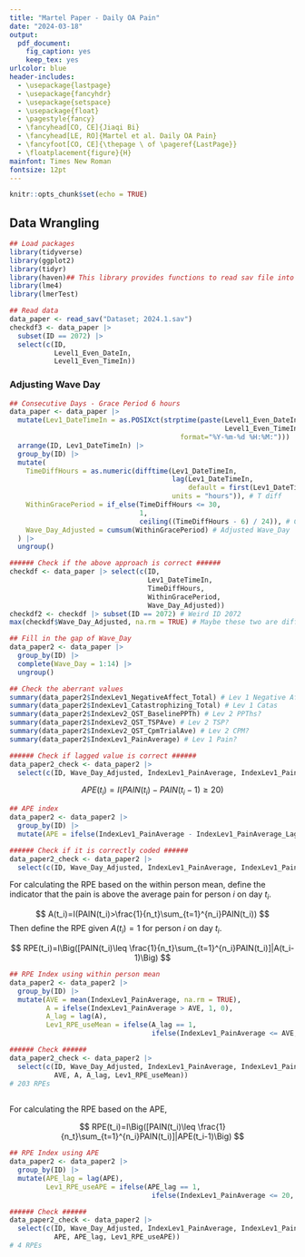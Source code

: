 ```yaml
---
title: "Martel Paper - Daily OA Pain"
date: "2024-03-18"
output:
  pdf_document:
    fig_caption: yes
    keep_tex: yes
urlcolor: blue
header-includes:    
  - \usepackage{lastpage}
  - \usepackage{fancyhdr}
  - \usepackage{setspace}
  - \usepackage{float}
  - \pagestyle{fancy}
  - \fancyhead[CO, CE]{Jiaqi Bi}
  - \fancyhead[LE, RO]{Martel et al. Daily OA Pain}
  - \fancyfoot[CO, CE]{\thepage \ of \pageref{LastPage}}
  - \floatplacement{figure}{H}
mainfont: Times New Roman
fontsize: 12pt
---
```


```r
knitr::opts_chunk$set(echo = TRUE)
```

## Data Wrangling

```r
## Load packages
library(tidyverse)
library(ggplot2)
library(tidyr)
library(haven)## This library provides functions to read sav file into R
library(lme4)
library(lmerTest)
```


```r
## Read data
data_paper <- read_sav("Dataset; 2024.1.sav")
checkdf3 <- data_paper |> 
  subset(ID == 2072) |> 
  select(c(ID, 
           Level1_Even_DateIn, 
           Level1_Even_TimeIn))
```

### Adjusting Wave Day ###

\begin{itemize}
  \item $DT_i$ combines $D_i$ and $T_i$: `DateTime` variable
  \item $DT_0$ is the first response `DateTime` for each patient
  \item $W_i$ is the adjusted `Wave\_Day` variable
  \item Add a grace period $G$ for calculating the adjusted $W_i$, in our case $G=6$ hours
  \item Calculate the datetime difference $H_i$ in **hours** from the first response, incorporating the grace period:
  $$
  H_i = DT_i-DT_{i-1}
  $$
  \item Then apply the grace period indicator $I_i$:
  $$
  I_i=
  \begin{cases}
  1 & \text{if } H_{i} \leq 24 + G \\
  \left\lceil\frac{H_{i} - G}{24}\right\rceil & \text{otherwise}
  \end{cases}
  $$
  \item The initial response for `Wave\_Day` is 1, i.e., $W_0=1$, then the adjusted `Wave\_Day` $W_i$ is 
  $$
  W_i=\sum_{i=0}^{i-1} I_i
  $$
\end{itemize}


```r
## Consecutive Days - Grace Period 6 hours
data_paper <- data_paper |>
  mutate(Lev1_DateTimeIn = as.POSIXct(strptime(paste(Level1_Even_DateIn, 
                                                     Level1_Even_TimeIn), 
                                          format="%Y-%m-%d %H:%M:"))) |>
  arrange(ID, Lev1_DateTimeIn) |>
  group_by(ID) |>
  mutate(
    TimeDiffHours = as.numeric(difftime(Lev1_DateTimeIn, 
                                        lag(Lev1_DateTimeIn, 
                                            default = first(Lev1_DateTimeIn)), 
                                        units = "hours")), # T diff
    WithinGracePeriod = if_else(TimeDiffHours <= 30, 
                                1, 
                                ceiling((TimeDiffHours - 6) / 24)), # Check grace period
    Wave_Day_Adjusted = cumsum(WithinGracePeriod) # Adjusted Wave_Day
  ) |>
  ungroup()

###### Check if the above approach is correct ######
checkdf <- data_paper |> select(c(ID, 
                                  Lev1_DateTimeIn, 
                                  TimeDiffHours, 
                                  WithinGracePeriod, 
                                  Wave_Day_Adjusted))
checkdf2 <- checkdf |> subset(ID == 2072) # Weird ID 2072
max(checkdf$Wave_Day_Adjusted, na.rm = TRUE) # Maybe these two are different patients?
```


```r
## Fill in the gap of Wave_Day
data_paper2 <- data_paper |>
  group_by(ID) |>
  complete(Wave_Day = 1:14) |>
  ungroup()
```

```r
## Check the aberrant values
summary(data_paper2$IndexLev1_NegativeAffect_Total) # Lev 1 Negative Affect 
summary(data_paper2$IndexLev1_Catastrophizing_Total) # Lev 1 Catas
summary(data_paper2$IndexLev2_QST_BaselinePPTh) # Lev 2 PPThs?
summary(data_paper2$IndexLev2_QST_TSPAve) # Lev 2 TSP?
summary(data_paper2$IndexLev2_QST_CpmTrialAve) # Lev 2 CPM?
summary(data_paper2$IndexLev1_PainAverage) # Lev 1 Pain?

###### Check if lagged value is correct ######
data_paper2_check <- data_paper2 |>
  select(c(ID, Wave_Day_Adjusted, IndexLev1_PainAverage, IndexLev1_PainAverage_Lagged))
```

$$
APE(t_i)=I(PAIN(t_i)-PAIN(t_i-1) \geq 20)
$$

```r
## APE index
data_paper2 <- data_paper2 |>
  group_by(ID) |>
  mutate(APE = ifelse(IndexLev1_PainAverage - IndexLev1_PainAverage_Lagged >= 20, 1, 0))

###### Check if it is correctly coded ######
data_paper2_check <- data_paper2 |>
  select(c(ID, Wave_Day_Adjusted, IndexLev1_PainAverage, IndexLev1_PainAverage_Lagged, APE))
```

For calculating the RPE based on the within person mean, define the indicator that the pain is above the average pain for person $i$ on day $t_i$.

$$
A(t_i)=I(PAIN(t_i)>\frac{1}{n_t}\sum_{t=1}^{n_i}PAIN(t_i))
$$
Then define the RPE given $A(t_i)=1$ for person $i$ on day $t_i$. 

$$
RPE(t_i)=I\Big([PAIN(t_i)\leq \frac{1}{n_t}\sum_{t=1}^{n_i}PAIN(t_i)]|A(t_i-1)\Big)
$$

```r
## RPE Index using within person mean
data_paper2 <- data_paper2 |>
  group_by(ID) |>
  mutate(AVE = mean(IndexLev1_PainAverage, na.rm = TRUE),
         A = ifelse(IndexLev1_PainAverage > AVE, 1, 0),
         A_lag = lag(A),
         Lev1_RPE_useMean = ifelse(A_lag == 1, 
                                   ifelse(IndexLev1_PainAverage <= AVE, 1, 0), 0)) 

###### Check ######
data_paper2_check <- data_paper2 |>
  select(c(ID, Wave_Day_Adjusted, IndexLev1_PainAverage, IndexLev1_PainAverage_Lagged, 
           AVE, A, A_lag, Lev1_RPE_useMean))
# 203 RPEs
  
```

For calculating the RPE based on the APE, 

$$
RPE(t_i)=I\Big([PAIN(t_i)\leq \frac{1}{n_t}\sum_{t=1}^{n_i}PAIN(t_i)]|APE(t_i-1)\Big)
$$

```r
## RPE Index using APE
data_paper2 <- data_paper2 |>
  group_by(ID) |>
  mutate(APE_lag = lag(APE), 
         Lev1_RPE_useAPE = ifelse(APE_lag == 1, 
                                   ifelse(IndexLev1_PainAverage <= 20, 1, 0), 0)) 

###### Check ######
data_paper2_check <- data_paper2 |>
  select(c(ID, Wave_Day_Adjusted, IndexLev1_PainAverage, IndexLev1_PainAverage_Lagged, 
           APE, APE_lag, Lev1_RPE_useAPE))
# 4 RPEs
```






